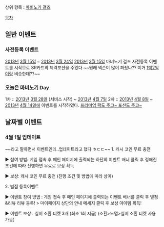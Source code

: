 상위 항목 : [[마비노기 걸즈]]

[[목차]]
== 일반 이벤트 ==
=== 사전등록 이벤트 ===
[[2013년]] [[3월 15일]] ~ [[2013년]] [[3월 24일]]
[[2013년]] [[3월 15일]] 마비노기 걸즈 사전등록 이벤트를 시작으로
SR카드외 체력포션을 주었다 ~~원래 넥슨이 많이 퍼줬나?? 이거 [[1박2일]]이랑 비슷한데??~~

=== 오늘은 [[마비노기]] Day ===
1차 :: [[2013년]] [[3월 28일]] (서비스 시작) ~ [[2013년]] [[4월 7일]]
2차 :: [[2013년]] [[4월 8일]] ~ [[2013년]] [[4월 14일]]에 이벤트를 시작하였다. [http://smart.nexon.com/Contents/Event/EventView.aspx?n4EventCode=2&n4ArticleSN=84&n4PageNo=1 프리미엄 팩도 주고~ 포션도 주고~] 

== 날짜별 이벤트 ==
=== 4월 1일 업데이트 === 
~~라고 말하면서 이벤트인데..업데이트라고 했다 ㅎㄷㄷ~~
1. 캐시 코인 무료 충전

▶ 참여 방법: 게임 접속 후 메인 페이지에 출력되는 하단의 이벤트 배너 클릭 후 
정해진 조건에 따라 진행하면 무료로 보상 획득

▶ 보상: 캐시 코인 무료 충전 (진행 조건 및 방법에 따라 상이)


2. 별점 등록이벤트

▶ 이벤트 참여 방법 : 게임 접속 후 메인 페이지에 출력되는 이벤트 배너를
클릭 후 별점&리뷰 리뷰 등록! > 마이페이지 상단의 안내 메세지 클릭 후 보상 아이템 획득! 

▶ 이벤트 보상 : 실버 소환 티켓 3개 (최초 1회 지급) (소환>노멀>실버 소환 티켓 사용 가능)

